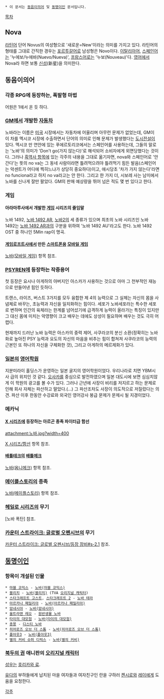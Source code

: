  * 이 문서는 [[동음이의어]] 및 [[동명이인]] 문서입니다.

[[목차]]

== Nova ==
[[라틴어]] 단어 Novus의 여성형으로 '새로운=New'이라는 의미를 가지고 있다. 라틴어의 형태를 그대로 간직한 경우는 [[포르투갈어]]로 남성형은 Novo이다.  [[이탈리아어]], [[스페인어]]는 '누에보/누에바(Nuevo/Nueva)', [[프랑스어]]로는 '누보(Nouveau)'다. [[영어]]에서 Nova라 하면 보통 [[신성]](新星)을 의미한다.

== 동음이의어 ==
=== 각종 RPG에 등장하는, 폭발형 마법 ===
어원은 1에서 온 듯 하다.

=== [[GM]]에서 개발한 [[자동차]] ===
노바라는 이름은 [[미국]] 시장에서는 자동차에 어울리며 아무런 문제가 없었는데, GM이 이 차를 멕시코 시장에 수출하면서 단어의 의미로 인해 문제가 발생했다는 [[도시전설]]이 있다. 멕시코 만 연안에 있는 푸에르토리코에서는 스페인어를 사용하는데, 그들의 말로는 '노바'의 의미가 'Don't go(가지 않는다)'로 해석되어 소비자에게 외면당했다는 것이다. 그러나 [[흑역사가 된 것들/경제&교육&의료 분야#s-1.3.3|흑역사 항목]]에 있는 각주의 내용을 그대로 옮기자면, nova와 스페인어로 '안 간다'는 뜻의 no va는 그 동네 사람이라면 틀려먹으려야 틀려먹기 힘든 발음(스페인어는 악센트가 어디에 찍히느냐가 상당히 중요하다)이고, 애시당초 '차가 가지 않는다'라면 no funciona라고 하지 no va라고는 안 한다. 그리고 한 가지 더, 시보레 사는 남미에서 노바를 신나게 잘만 팔았다. GM의 판매 예상량을 뛰어 넘은 적도 몇 번 있다고 한다.

=== 게임 ===
==== 아라마루사에서 개발한 [[게임]] 시리즈의 줄임말 ====
노바 1492, [[노바 1492 AR]], [[노바2]]의 세 종류가 있으며 최초의 노바 시리즈인 노바 1492는 [[노바 1492 AR]]과의 구분을 위하여 '노바 1492 AU'라고도 한다. 노바 1492 OST 중 하나인 5Min rap이 명곡.

==== [[게임로프트]]사에서 만든 [[스마트폰]]용 [[모바일 게임]] ====
[[노바(모바일 게임)]] 항목 참조.

=== [[PSYREN]]에 등장하는 작중용어 ===
첫 등장은 요시나 아게하의 아버지인 아스카가 사용하는 것으로 아마 그 천부적인 재능으로 만들어낸 힘인 듯하다.

트랜스, 라이즈, 버스트 3가지를 모두 융합한 제 4의 능력으로 그 실체는 자신의 몸을 사념체로 바꾸는, 초능력과 자신을 일치화하는 힘이다. 세포가 노바세포라는 특수한 세포로 변하며 인간의 육체라는 한계를 넘어섰기에 급격하게 능력이 올라가는 특징이 있지만 그 대신 몸에 미치는 악영향이 크고 배우는 데에도 상성이 필요하며 배우는 것도 극히 어렵다.

현재까지 드러난 노바 능력은 아스카의 중력 제어, 사쿠라코의 분신 소환(정확히는 노바화로 높아진 PSY 능력과 요도의 자신의 마음을 비추는 힘이 합쳐져 사쿠라코의 능력의 근본인 또 하나의 자신을 구체화한 것), 그리고 아게하의 메르제화가 있다.

=== [[일본]]의 [[영어]]학원 ===
지분미라이 홀딩스가 운영하는 일본 굴지의 영어학원이었다. 우리나라로 치면 YBM시사 급의 위치인 것 같다. [[오사카]]를 중심으로 발전하였으며 일본 대도시에 보면 심심치않게 이 학원의 광고를 볼 수가 있다. 그러나 근년에 사장이 비리를 저지르고 하는 문제로 인해 회사 자체는 파산하고 말았다.(...) 그 파산조차도 사장이 의도적으로 저질렀다는 의견. 파산 이후 한동안 수강료와 외국인 영어강사 봉급 문제가 문제시 될 지경이었다.

=== 메카닉 ===
==== [[X 시리즈]]에 등장하는 아르곤 종족 파이터급 함선 ====
attachment:노바.jpg?width=400

[[X 시리즈/함선]] 항목 참조.

==== [[배틀테크]]의 [[배틀메크]] ====
[[노바(옴니메크)]] 항목 참조.

=== [[메이플스토리]]의 종족 ===
[[노바(메이플스토리)]] 항목 참조.

=== [[헤일로 시리즈]]의 무기 ===
[노바 폭탄] 참조.

=== [[카운터 스트라이크: 글로벌 오펜시브]]의 무기 ===
[[카운터 스트라이크: 글로벌 오펜시브/등장 장비#s-2.1]] 참조.

== [[동명이인]] ==
=== 항목이 개설된 인물 ===
 * [[마블 코믹스]] - [[노바(마블 코믹스)]]
 * [[블리치(만화)|블리치]] - [[노바(블리치)]] (TVA [[오리지널 캐릭터]])
 * [[스타크래프트 고스트]], [[스타크래프트 2]] - [[노바 테라]]
 * [[아르카나 패밀리아]] - [[노바(아르카나 패밀리아)]]
 * [[암네시아(여성향 게임)|암네시아]] - [[노바(암네시아)]]
 * [[울트라맨 레오]] - [[원반생물 노바]]
 * [[타이의 대모험]] - [[노바(타이의 대모험)]]
 * [[총몽]] - [[디스티 노바]]
 * [[히어로즈 오브 더 스톰]] - [[노바(히어로즈 오브 더 스톰)]]
 * [[폴아웃3]] - [[노바(폴아웃3)]]
 * [[별의 커비 슈퍼 디럭스]] - [[노바(별의 커비)]]

=== [[북두의 권]] 애니판의 [[오리지널 캐릭터]] ===
[[성우]]는 [[호리카와 료]].

[[유다(북두의 권)|유다]]의 부하들에게 납치된 마을 여자들과 여자친구인 란을 구하러 [[켄시로]]와 [[레이(북두의 권)|레이]]에게 도움을 요청한다.

[[각주]]
